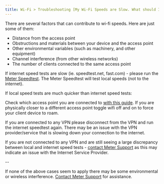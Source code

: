 ```yaml
---
title: Wi-Fi > Troubleshooting [My Wi-Fi Speeds are Slow. What should I do]
---
```


There are several factors that can contribute to wi-fi speeds. Here are just some of them:

- Distance from the access point
- Obstructions and materials between your device and the access point
- Other environmental variables (such as machinery, and other equipment)
- Channel interference (from other wireless networks)
- The number of clients connected to the same access point

If internet speed tests are slow (ie. speedtest.net, fast.com) - please run the [Meter Speedtest](http://localhost:3000/general/troubleshooting-documentation/meter-speed-test). The Meter Speedtest will test local speeds (not to the internet).

If local speed tests are much quicker than internet speed tests:

Check which access point you are connected to [with this guide](http://localhost:3000/wifi/troubleshooting/troubleshooting-which-access-point). If you are physically closer to a different access point toggle wifi off and on to force your client device to roam.

If you are connected to any VPN please disconnect from the VPN and run the internet speedtest again. There may be an issue with the VPN provider/service that is slowing down your connection to the internet.

If you are not connected to any VPN and are still seeing a large discrepancy between local and internet speed tests - [contact Meter Support](https://support.meter.com/hc/en-us/requests/new) as this may indicate an issue with the Internet Service Provider.

--

If none of the above cases seem to apply there may be some environmental or wireless interference. [Contact Meter Support](https://support.meter.com/hc/en-us/requests/new) for assistance.